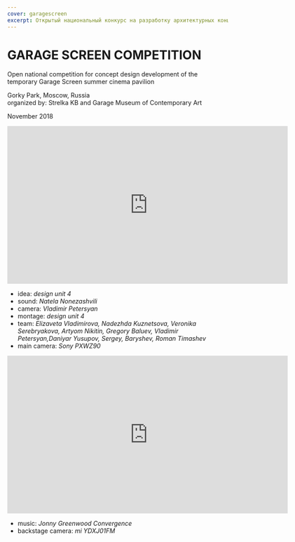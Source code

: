 ```yaml
---
cover: garagescreen
excerpt: Открытый национальный конкурс на разработку архитектурных концепций временного павильона летнего кинотеатра музея современного искусства «Гараж»
---
```


# GARAGE SCREEN COMPETITION

Open national competition for concept design development of the temporary
Garage Screen summer cinema pavilion

Gorky Park, Moscow, Russia<br/>
organized by: Strelka KB and Garage Museum of Contemporary Art

November 2018

<iframe src="https://player.vimeo.com/video/299900344" width="640" height="360" frameborder="0" webkitallowfullscreen mozallowfullscreen allowfullscreen></iframe>

- idea: _design unit 4_
- sound: _Natela Nonezashvili_
- camera: _Vladimir Petersyan_
- montage: _design unit 4_
- team: _Elizaveta Vladimirova, Nadezhda Kuznetsova, Veronika Serebryakova, Artyom Nikitin, Gregory Baluev, Vladimir Petersyan,Daniyar Yusupov, Sergey, Baryshev, Roman Timashev_
- main camera: _Sony PXWZ90_

<iframe src="https://player.vimeo.com/video/299973652" width="640" height="360" frameborder="0" webkitallowfullscreen mozallowfullscreen allowfullscreen></iframe>

- music: _Jonny Greenwood Convergence_
- backstage camera: _mi YDXJ01FM_

